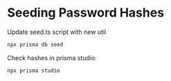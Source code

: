 # Seeding Password Hashes

Update seed.ts script with new util

```sh
npx prisma db seed
```

Check hashes in prisma studio:

```sh
npx prisma studio
```
